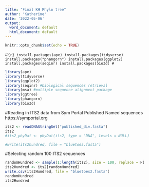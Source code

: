 ```yaml
---
title: "Final KH Phylo tree"
author: "Katherine"
date: '2022-05-06'
output:
  word_document: default
  html_document: default
---
```


```r
knitr::opts_chunk$set(echo = TRUE)
```

#```{r}
install.packages(ape)
install.packages(tidyverse)
install.packages("phangorn")
install.packages(ggplot2)
install.packages(seqinr)
install.packages(bio3d)
#```

```r
library(ape)
library(tidyverse)
library(ggplot2)
library(seqinr) #biological sequences retrieval 
library(msa) #multiple sequence alignment package
library(ggtree)
library(phangorn)
library(bio3d)
```

#Reading in ITS2 data from Sym Portal Published Named sequences https://symportal.org
```r
its2 <- readDNAStringSet("published_div.fasta")
its2
#its2_phyDat <- phyDat(its2, type = "DNA", levels = NULL)

#write(its2hundred, file = "bluetoes.fasta")
```

#Selecting random 100 ITS2 sequences
```r
randomHundred <- sample(1:length(its2), size = 100, replace = F)
its2Hundred <- its2[randomHundred]
write.csv(its2Hundred, file = "bluetoes2.fasta")
randomHundred
its2Hundred
```